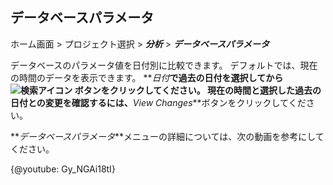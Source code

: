 ## データベースパラメータ

ホーム画面 > プロジェクト選択 > **_分析_** > **_データベースパラメータ_**

データベースのパラメータ値を日付別に比較できます。 デフォルトでは、現在の時間のデータを表示できます。 **_日付_**で過去の日付を選択してから![検索アイコン](/img/ico-btn-search.png) ボタンをクリックしてください。 現在の時間と選択した過去の日付との変更を確認するには、**_View Changes_**ボタンをクリックしてください。

**_データベースパラメータ_**メニューの詳細については、次の動画を参考にしてください。

{@youtube: Gy_NGAi18tI}
